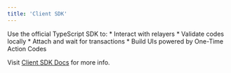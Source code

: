 ```yaml
---
title: 'Client SDK'
---
```


Use the official TypeScript SDK to:
	*	Interact with relayers
	*	Validate codes locally
	*	Attach and wait for transactions
	*	Build UIs powered by One-Time Action Codes

Visit [Client SDK Docs](/relayer/sdk/introduction) for more info.
